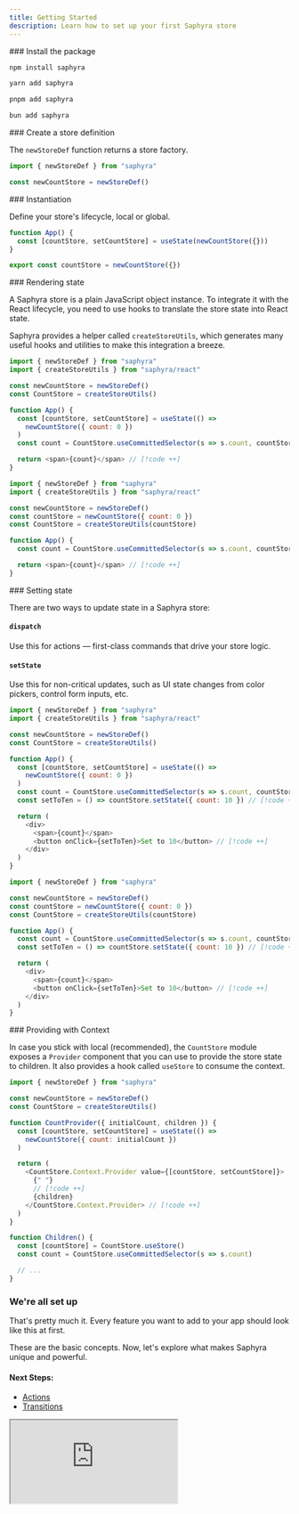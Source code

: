 ```yaml
---
title: Getting Started
description: Learn how to set up your first Saphyra store
---
```


 
<Steps>  
<Step>  
### Install the package

```bash tab="npm"
npm install saphyra
```

```bash tab="yarn"
yarn add saphyra
```

```bash tab="pnpm"
pnpm add saphyra
```

```bash tab="bun"
bun add saphyra
```

</Step>  
<Step>  
### Create a store definition

The `newStoreDef` function returns a store factory.

```js
import { newStoreDef } from "saphyra"

const newCountStore = newStoreDef()
```

</Step>  
<Step>  
### Instantiation

Define your store's lifecycle, local or global.

```js tab="Local"
function App() {
  const [countStore, setCountStore] = useState(newCountStore({}))
}
```

```js tab="Global"
export const countStore = newCountStore({})
```

</Step>  
<Step>  
### Rendering state

A Saphyra store is a plain JavaScript object instance. To integrate it with the React lifecycle, you need to use hooks to translate the store state into React state.

Saphyra provides a helper called `createStoreUtils`, which generates many useful hooks and utilities to make this integration a breeze.

```js tab="Local"
import { newStoreDef } from "saphyra"
import { createStoreUtils } from "saphyra/react"

const newCountStore = newStoreDef()
const CountStore = createStoreUtils()

function App() {
  const [countStore, setCountStore] = useState(() =>
    newCountStore({ count: 0 })
  )
  const count = CountStore.useCommittedSelector(s => s.count, countStore) // [!code ++]

  return <span>{count}</span> // [!code ++]
}
```

```js tab="Global"
import { newStoreDef } from "saphyra"
import { createStoreUtils } from "saphyra/react"

const newCountStore = newStoreDef()
const countStore = newCountStore({ count: 0 })
const CountStore = createStoreUtils(countStore)

function App() {
  const count = CountStore.useCommittedSelector(s => s.count, countStore) // [!code ++]

  return <span>{count}</span> // [!code ++]
}
```

</Step>  
<Step>  
### Setting state

There are two ways to update state in a Saphyra store:

#### `dispatch`

Use this for actions — first-class commands that drive your store logic.

#### `setState`

Use this for non-critical updates, such as UI state changes from color pickers, control form inputs, etc.

```js tab="Local"
import { newStoreDef } from "saphyra"
import { createStoreUtils } from "saphyra/react"

const newCountStore = newStoreDef()
const CountStore = createStoreUtils()

function App() {
  const [countStore, setCountStore] = useState(() =>
    newCountStore({ count: 0 })
  )
  const count = CountStore.useCommittedSelector(s => s.count, countStore)
  const setToTen = () => countStore.setState({ count: 10 }) // [!code ++]

  return (
    <div>
      <span>{count}</span>
      <button onClick={setToTen}>Set to 10</button> // [!code ++]
    </div>
  )
}
```

```js tab="Global"
import { newStoreDef } from "saphyra"

const newCountStore = newStoreDef()
const countStore = newCountStore({ count: 0 })
const CountStore = createStoreUtils(countStore)

function App() {
  const count = CountStore.useCommittedSelector(s => s.count, countStore)
  const setToTen = () => countStore.setState({ count: 10 }) // [!code ++]

  return (
    <div>
      <span>{count}</span>
      <button onClick={setToTen}>Set to 10</button> // [!code ++]
    </div>
  )
}
```

</Step>  
<Step>  
### Providing with Context

In case you stick with local (recommended), the `CountStore` module exposes a `Provider` component that you can use to provide the store state to children. It also provides a hook called `useStore` to consume the context.

```js
import { newStoreDef } from "saphyra"

const newCountStore = newStoreDef()
const CountStore = createStoreUtils()

function CountProvider({ initialCount, children }) {
  const [countStore, setCountStore] = useState(() =>
    newCountStore({ count: initialCount })
  )

  return (
    <CountStore.Context.Provider value={[countStore, setCountStore]}>
      {" "}
      // [!code ++]
      {children}
    </CountStore.Context.Provider> // [!code ++]
  )
}

function Children() {
  const [countStore] = CountStore.useStore()
  const count = CountStore.useCommittedSelector(s => s.count)

  // ...
}
```

### We're all set up

That's pretty much it. Every feature you want to add to your app should look like this at first.

These are the basic concepts. Now, let's explore what makes Saphyra unique and powerful.

#### Next Steps:

- [Actions](/docs/actions)
- [Transitions](/docs/transitions)

</Step>  
</Steps>

<iframe
  style={{
    width: "100%",
    height: "500px",
  }}
  src="https://stackblitz.com/edit/vitejs-vite-k5otaxhv?embed=1&file=src%2FApp.tsx&hideExplorer=1&theme=dark"
/>
